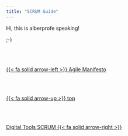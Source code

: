 ```yaml
---
title: "SCRUM Guide"
---
```


Hi, this is alberprofe speaking!

;-)
<!--- navLinks -->
<br><br>
<div class=row>
<br>
<div class='column left previous'>
<br>
[{{< fa solid arrow-left >}} Agile Manifesto](/scrum/agilemanifesto.qmd)
<br>
</div>
<br>
<div class='column center'>
<br>
[{{< fa solid arrow-up >}} top](#top)
<br>
</div>
<br>
<div class='column right next'>
<br>
[Digital Tools SCRUM  {{< fa solid arrow-right >}}](/scrum/digitaltoolsscrum.qmd)
<br>
</div>
<br>
</div>
